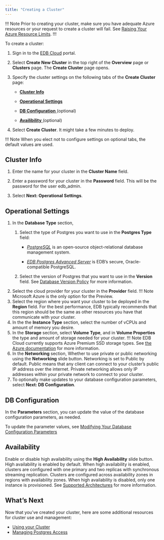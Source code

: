 ```yaml
---
title: "Creating a Cluster"
---
```

!!! Note
Prior to creating your cluster, make sure you have adequate Azure resources or your request to create a cluster will fail. See [Raising Your Azure Resource Limits](01_check_resource_limits).
!!!

To create a cluster:

1. Sign in to the [EDB Cloud](https://portal.edbcloud.com) portal.

3. Select **Create New Cluster** in the top right of the **Overview** page or **Clusters** page. The **Create Cluster** page opens.
4. Specify the cluster settings on the following tabs of the **Create Cluster** page:
   - [**Cluster Info**](#cluster-info)

   - [**Operational Settings**](#operational-settings)
   - [**DB Configuration** ](#db-configuation) (optional)
   - [ **Availibility** ](#availibility) (optional)

8. Select **Create Cluster**. It might take a few minutes to deploy.

!!! Note
    When you elect not to configure settings on optional tabs, the default values are used.

## Cluster Info
1. Enter the name for your cluster in the **Cluster Name** field.

2. Enter a password for your cluster in the **Password** field. This will be the password for the user edb_admin.
3. Select **Next: Operational Settings**. 

## Operational Settings
1. In the **Database Type** section,
   1. Select the type of Postgres you want to use in the **Postgres Type** field:
      - [*PostgreSQL*](../../../supported-open-source/postgresql/) is an open-source object-relational database management system.

      - [*EDB Postgres Advanced Server*](../../../epas/latest/) is EDB’s secure, Oracle-compatible PostgreSQL.

   2. Select the version of Postgres that you want to use in the **Version** field. See [Database Version Policy](../overview/05_database_version_policy) for more information.
2. Select the cloud provider for your cluster in the **Provider** field.
   !!! Note
       Microsoft Azure is the only option for the Preview.
3. Select the region where you want your cluster to be deployed in the **Region** field. For the best performance, EDB typically recommends that this region should be the same as other resources you have that communicate with your cluster.
4. In the the **Instance Type** section, select the number of vCPUs and amount of memory you desire.
5. In the **Storage** section, select **Volume Type**, and in **Volume Properties** the type and amount of storage needed for your cluster.
   !!! Note
       EDB Cloud currently supports Azure Premium SSD storage types. See [the Azure documentation](https://docs.microsoft.com/en-us/azure/virtual-machines/disks-types#premium-ssd) for more information.
6. In the **Networking** section, Whether to use private or public networking using the **Networking** slide button. Networking is set to Public by default. Public means that any client can connect to your cluster’s public IP address over the internet.
Private networking allows only IP addresses within your private network to connect to your cluster.
7. To optionally make updates to your database configuration parameters, select **Next: DB Configuration**.

## DB Configuration
In the **Parameters** section, you can update the value of the database configuration parameters, as needed. 

To update the parameter values, see [Modifying Your Database Configuration Parameters](../using_cluster_03_modifying_your_cluster/05_db_configuration_parameters)



## Availability
 Enable or disable high availability using the **High Availability** slide button. High availability is enabled by default.
 When high availability is enabled, clusters are configured with one primary and two replicas with synchronous streaming replication.
 Clusters are configured across availability zones in regions with availability zones. When high availability is disabled, only one instance is provisioned.
 See [Supported Architectures](../overview/02_high_availibility) for more information.

## What’s Next

Now that you’ve created your cluster, here are some additional resources for cluster use and management:

* [Using your Cluster]( ../using_cluster/)
* [Managing Postgres Access](../../administering_cluster/02_postgres_access/)

